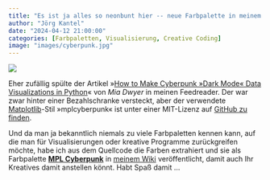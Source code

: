 ```yaml
---
title: "Es ist ja alles so neonbunt hier -- neue Farbpalette in meinem Wiki"
author: "Jörg Kantel"
date: "2024-04-12 21:00:00"
categories: [Farbpaletten, Visualisierung, Creative Coding]
image: "images/cyberpunk.jpg"
---
```


[![](images/cyberpunk-b.jpg)](https://www.flickr.com/photos/schockwellenreiter/53649386211/)

Eher zufällig spülte der Artikel »[How to Make Cyberpunk »Dark Mode« Data Visualizations in Python](https://towardsdatascience.com/how-to-make-cyberpunk-dark-mode-data-visualizations-in-python-b28f82386e75)« von *Mia Dwyer* in meinen Feedreader. Der war zwar hinter einer Bezahlschranke versteckt, aber der verwendete [Matplotlib](http://cognitiones.kantel-chaos-team.de/programmierung/python/matplotlib.html)-Stil »mplcyberpunk« ist unter einer MIT-Lizenz auf [GitHub zu finden](https://github.com/dhaitz/mplcyberpunk/tree/main).

Und da man ja bekanntlich niemals zu viele Farbpaletten kennen kann, auf die man für Visualisierungen oder kreative Programme zurückgreifen möchte, habe ich aus dem Quellcode die Farben extrahiert und sie als Farbpalette **[MPL Cyberpunk](http://cognitiones.kantel-chaos-team.de/multimedia/farbpaletten/mplcyberpunk.html)** in [meinem Wiki](http://cognitiones.kantel-chaos-team.de/index.html) veröffentlicht, damit auch Ihr Kreatives damit anstellen könnt. Habt Spaß damit&nbsp;…